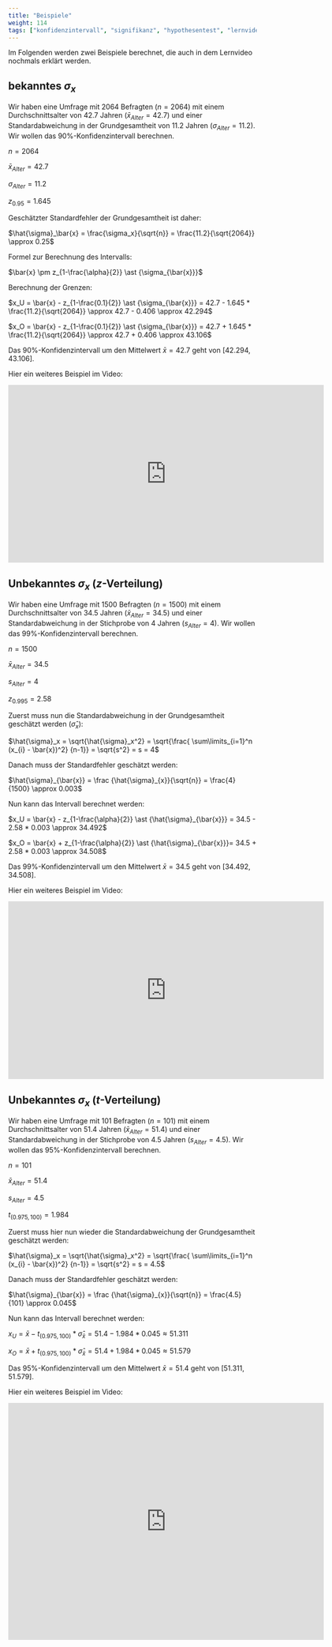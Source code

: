 ```yaml
---
title: "Beispiele"
weight: 114
tags: ["konfidenzintervall", "signifikanz", "hypothesentest", "lernvideo"]
---
```


Im Folgenden werden zwei Beispiele berechnet, die auch in dem Lernvideo nochmals erklärt werden.

## bekanntes $\sigma_x$
Wir haben eine Umfrage mit $2064$ Befragten ($n=2064$) mit einem Durchschnittsalter von $42.7$ Jahren ($\bar{x}_{Alter} = 42.7$) und einer Standardabweichung in der Grundgesamtheit von $11.2$ Jahren ($\sigma_{Alter} = 11.2$). Wir wollen das $90\%$-Konfidenzintervall berechnen.

$n = 2064$

$\bar{x}_{Alter} = 42.7$

$\sigma_{Alter} = 11.2$

$z_{0.95} = 1.645$

Geschätzter Standardfehler der Grundgesamtheit ist daher:

$\hat{\sigma}_\bar{x} = \frac{\sigma_x}{\sqrt{n}} = \frac{11.2}{\sqrt{2064}} \approx 0.25$

Formel zur Berechnung des Intervalls:

$\bar{x} \pm z_{1-\frac{\alpha}{2}} \ast {\sigma_{\bar{x}}}$

Berechnung der Grenzen:

$x_U = \bar{x} - z_{1-\frac{0.1}{2}} \ast {\sigma_{\bar{x}}} = 42.7 - 1.645 * \frac{11.2}{\sqrt{2064}} \approx 42.7 - 0.406 \approx 42.294$

$x_O = \bar{x} - z_{1-\frac{0.1}{2}} \ast {\sigma_{\bar{x}}} = 42.7 + 1.645 * \frac{11.2}{\sqrt{2064}} \approx 42.7 + 0.406 \approx 43.106$

Das $90\%$-Konfidenzintervall um den Mittelwert $\bar{x} = 42.7$ geht von $[42.294, 43.106]$.

Hier ein weiteres Beispiel im Video:

<center>
<iframe src="https://player.vimeo.com/video/512456402?quality=720p&dnt=1" width="640" height="360" frameborder="0" allow="autoplay; fullscreen; picture-in-picture" allowfullscreen referrerpolicy="noreferrer"></iframe>
</center>

## Unbekanntes $\sigma_x$ ($z$-Verteilung)
Wir haben eine Umfrage mit $1500$ Befragten ($n=1500$) mit einem Durchschnittsalter von $34.5$ Jahren ($\bar{x}_{Alter} = 34.5$) und einer Standardabweichung in der Stichprobe von $4$ Jahren ($s_{Alter} = 4$). Wir wollen das $99\%$-Konfidenzintervall berechnen.

$n = 1500$

$\bar{x}_{Alter} = 34.5$

$s_{Alter} = 4$

$z_{0.995} = 2.58$

Zuerst muss nun die Standardabweichung in der Grundgesamtheit geschätzt werden ($\hat{\sigma}_x$):

$\hat{\sigma}_x = \sqrt{\hat{\sigma}_x^2} = \sqrt{\frac{ \sum\limits_{i=1}^n (x_{i} - \bar{x})^2} {n-1}} = \sqrt{s^2} = s = 4$

Danach muss der Standardfehler geschätzt werden:

$\hat{\sigma}_{\bar{x}} = \frac {\hat{\sigma}_{x}}{\sqrt{n}} = \frac{4}{1500} \approx 0.003$

Nun kann das Intervall berechnet werden:

$x_U = \bar{x} - z_{1-\frac{\alpha}{2}} \ast {\hat{\sigma}_{\bar{x}}} = 34.5 - 2.58 * 0.003 \approx 34.492$

$x_O = \bar{x} + z_{1-\frac{\alpha}{2}} \ast {\hat{\sigma}_{\bar{x}}}= 34.5 + 2.58 * 0.003 \approx 34.508$

Das $99\%$-Konfidenzintervall um den Mittelwert $\bar{x} = 34.5$ geht von $[34.492, 34.508]$.

Hier ein weiteres Beispiel im Video:

<center>
<iframe src="https://player.vimeo.com/video/512462872?quality=720p&dnt=1" width="640" height="360" frameborder="0" allow="autoplay; fullscreen; picture-in-picture" allowfullscreen referrerpolicy="noreferrer"></iframe>
</center>


## Unbekanntes $\sigma_x$ ($t$-Verteilung)
Wir haben eine Umfrage mit $101$ Befragten ($n=101$) mit einem Durchschnittsalter von $51.4$ Jahren ($\bar{x}_{Alter} = 51.4$) und einer Standardabweichung in der Stichprobe von $4.5$ Jahren ($s_{Alter} = 4.5$). Wir wollen das $95\%$-Konfidenzintervall berechnen.

$n = 101$

$\bar{x}_{Alter} = 51.4$

$s_{Alter} = 4.5$

$t_{(0.975, 100)} = 1.984$

Zuerst muss hier nun wieder die Standardabweichung der Grundgesamtheit geschätzt werden:

$\hat{\sigma}_x = \sqrt{\hat{\sigma}_x^2} = \sqrt{\frac{ \sum\limits_{i=1}^n (x_{i} - \bar{x})^2} {n-1}} = \sqrt{s^2} = s = 4.5$

Danach muss der Standardfehler geschätzt werden:

$\hat{\sigma}_{\bar{x}} = \frac {\hat{\sigma}_{x}}{\sqrt{n}} = \frac{4.5}{101} \approx 0.045$

Nun kann das Intervall berechnet werden:

$x_U = \bar{x} - t_{(0.975, 100)} \ast {\hat{\sigma}_{\bar{x}}} = 51.4 - 1.984 * 0.045 \approx 51.311$

$x_O = \bar{x} + t_{(0.975, 100)} \ast {\hat{\sigma}_{\bar{x}}}= 51.4 + 1.984 * 0.045 \approx 51.579$

Das $95\%$-Konfidenzintervall um den Mittelwert $\bar{x} = 51.4$ geht von $[51.311, 51.579]$.

Hier ein weiteres Beispiel im Video:

<center>
<iframe src="https://player.vimeo.com/video/512472262?quality=720p&dnt=1" width="640" height="480" frameborder="0" allow="autoplay; fullscreen; picture-in-picture" allowfullscreen referrerpolicy="noreferrer"></iframe>
</center>